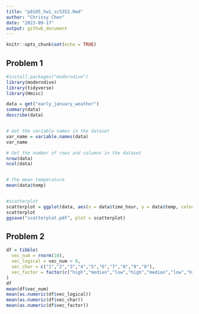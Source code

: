 ```yaml
---
title: "p8105_hw1_sc5352.Rmd"
author: "Chrissy Chen"
date: "2023-09-17"
output: github_document
---
```


```r
knitr::opts_chunk$set(echo = TRUE)
```

## Problem 1

```r
#install.packages("moderndive")
library(moderndive)
library(tidyverse)
library(Hmisc)
```

```r
data = get("early_january_weather")
summary(data)
describe(data)


# Get the variable names in the dataset
var_name = variable.names(data)
var_name

# Get the number of rows and columns in the dataset
nrow(data)
ncol(data)


# The mean temperature
mean(data$temp)


#scatterplot
scatterplot = ggplot(data, aes(x = data$time_hour, y = data$temp, color = humid)) + geom_point()
scatterplot
ggsave("scatterplot.pdf", plot = scatterplot)
```

## Problem 2
```r
df = tibble(
  vec_num = rnorm(10),
  vec_logical = vec_num > 0,
  vec_char = c("1","2","3","4","5","6","7","8","9","0"),
  vec_factor = factor(c("high","median","low","high","median","low","high","median","low","high"))
)
df
mean(df$vec_num)
mean(as.numeric(df$vec_logical))
mean(as.numeric(df$vec_char))
mean(as.numeric(df$vec_factor))
```

